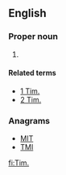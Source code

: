 {{also|Tim|tim|TIM}}
==English==

===Proper noun===
{{en-proper noun}}

# {{biblical}} {{abbreviation of|Timothy}}

====Related terms====
* [[1 Tim.]]
* [[2 Tim.]]

===Anagrams===
* [[MIT#English|MIT]]
* [[TMI#English|TMI]]

[[fi:Tim.]]
